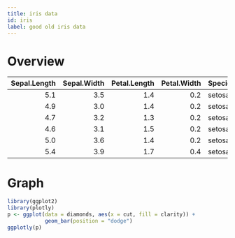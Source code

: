```yaml
---
title: iris data
id: iris
label: good old iris data
---
```


# Overview

| Sepal.Length | Sepal.Width | Petal.Length | Petal.Width | Species |
| -----------: | ----------: | -----------: | ----------: | :------ |
|          5.1 |         3.5 |          1.4 |         0.2 | setosa  |
|          4.9 |         3.0 |          1.4 |         0.2 | setosa  |
|          4.7 |         3.2 |          1.3 |         0.2 | setosa  |
|          4.6 |         3.1 |          1.5 |         0.2 | setosa  |
|          5.0 |         3.6 |          1.4 |         0.2 | setosa  |
|          5.4 |         3.9 |          1.7 |         0.4 | setosa  |

# Graph

```r
library(ggplot2)
library(plotly)
p <- ggplot(data = diamonds, aes(x = cut, fill = clarity)) +
            geom_bar(position = "dodge")
ggplotly(p)
```